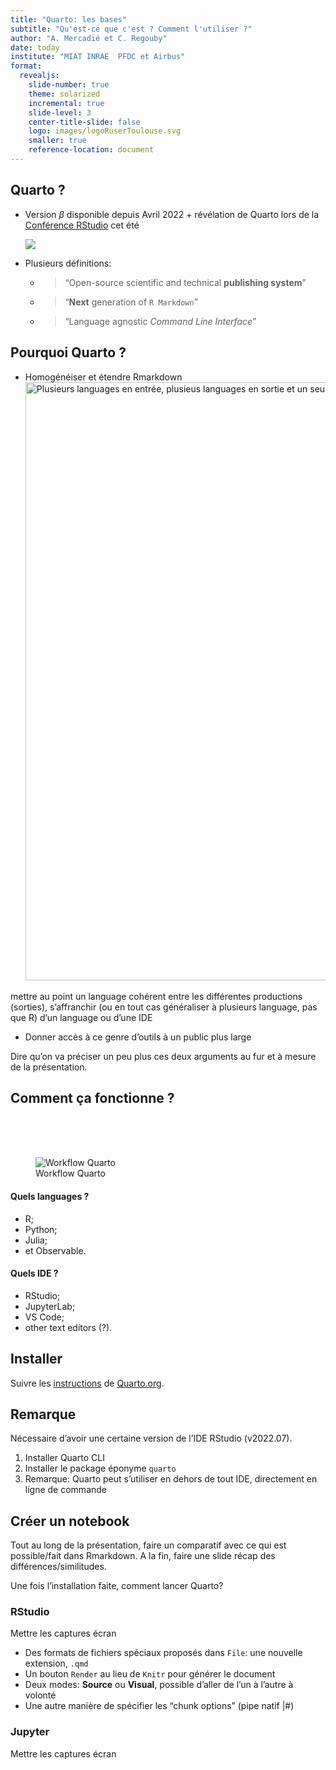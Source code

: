 ```yaml
---
title: "Quarto: les bases"
subtitle: "Qu'est-ce que c'est ? Comment l'utiliser ?"
author: "A. Mercadié et C. Regouby"
date: today
institute: "MIAT INRAE  PFDC et Airbus"
format:
  revealjs: 
    slide-number: true
    theme: solarized
    incremental: true
    slide-level: 3
    center-title-slide: false
    logo: images/logoRuserToulouse.svg
    smaller: true
    reference-location: document
---
```


## Quarto ?

-   Version $\beta$ disponible depuis Avril 2022 + révélation de Quarto lors de la [Conférence RStudio](https://quarto.org/docs/blog/posts/2022-06-21-rstudio-conf-2022-quarto/) cet été

    ![](images/quartologo.png)

-   Plusieurs définitions:

    -   

        > "Open-source scientific and technical **publishing system**"

    -   

        > "**Next** generation of `R Markdown`"

    -   

        > "Language agnostic *Command Line Interface*"

## Pourquoi Quarto ?

-   Homogénéiser et étendre Rmarkdown [![Plusieurs languages en entrée, plusieus languages en sortie et un seul intermédiaire !](images/3-teach/many-lang-qmd-to-output.png){fig-align="center" width="957"}](https://posit.co/keynotes/hello-quarto-share-collaborate-teach-reimagine/)

::: notes
mettre au point un language cohérent entre les différentes productions (sorties), s'affranchir (ou en tout cas généraliser à plusieurs language, pas que R) d'un language ou d'une IDE
:::

-   Donner accès à ce genre d'outils à un public plus large

::: notes
Dire qu'on va préciser un peu plus ces deux arguments au fur et à mesure de la présentation.
:::

## Comment ça fonctionne ?

\
\
\

![Workflow Quarto](images/rstudio-qmd-how-it-works.png)

#### Quels languages ?

- R;
- Python;
- Julia; 
- et Observable.

#### Quels IDE ?

- RStudio;
- JupyterLab;
- VS Code;
- other text editors (?).


## Installer

Suivre les [instructions](https://quarto.org/docs/get-started/) de [Quarto.org](https://quarto.org/).

::: callout-caution
## Remarque

Nécessaire d'avoir une certaine version de l'IDE RStudio (v2022.07).
:::

1)  Installer Quarto CLI
2)  Installer le package éponyme `quarto`
3)  Remarque: Quarto peut s'utiliser en dehors de tout IDE, directement en ligne de commande

## Créer un notebook

::: notes
Tout au long de la présentation, faire un comparatif avec ce qui est possible/fait dans Rmarkdown. A la fin, faire une slide récap des différences/similitudes.
:::

Une fois l'installation faite, comment lancer Quarto?

::: panel-tabset
### RStudio

::: notes
Mettre les captures écran
:::

-   Des formats de fichiers spéciaux proposés dans `File`: une nouvelle extension, `.qmd`
-   Un bouton `Render` au lieu de `Knitr` pour générer le document
-   Deux modes: **Source** ou **Visual**, possible d'aller de l'un à l'autre à volonté
-   Une autre manière de spécifier les "chunk options" (pipe natif $|\#$)

### Jupyter

Mettre les captures écran
:::
